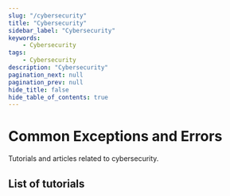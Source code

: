 ```yaml
---
slug: "/cybersecurity"
title: "Cybersecurity"
sidebar_label: "Cybersecurity"
keywords:
    - Cybersecurity
tags:
    - Cybersecurity
description: "Cybersecurity"
pagination_next: null
pagination_prev: null
hide_title: false
hide_table_of_contents: true
---
```


# Common Exceptions and Errors

Tutorials and articles related to cybersecurity.

## List of tutorials


<ListOfDocsComponent idPrefixFilter="cybersecurity"/>
